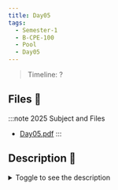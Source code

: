 ```yaml
---
title: Day05
tags:
  - Semester-1
  - B-CPE-100
  - Pool
  - Day05
---
```

> Timeline: ?


## Files 📂

:::note 2025 Subject and Files
- [Day05.pdf](https://github.com/Studio-17/Epitech-Subjects/raw/main/Semester-1/B-CPE-100/Pool/Day05/Day05.pdf)
:::

## Description 📖
<details>
  <summary>Toggle to see the description</summary>
  <div>
<details>
<summary> Tests de la moulinette </summary>
<table align="center">
    <thead>
    <tr>
        <td colSpan={3} align="center"><strong>MOULINETTE</strong></td>
    </tr>
        <tr>
            <th>SOMMAIRE</th>
            <th>NB DE TESTS</th>
            <th>DETAILS</th>
        </tr>
    </thead>
    <tbody>
        <tr>
            <td rowSpan={1}>01 - task01</td>
            <td rowSpan={1} style="text-align: center;">1</td>
            <td>task01</td>
        </tr>
        <tr>
            <td rowSpan={1}>02 - task02</td>
            <td rowSpan={1} style="text-align: center;">1</td>
            <td>task02</td>
        </tr>
        <tr>
            <td rowSpan={1}>03 - task03</td>
            <td rowSpan={1} style="text-align: center;">1</td>
            <td>task03</td>
        </tr>
        <tr>
            <td rowSpan={1}>04 - task04</td>
            <td rowSpan={1} style="text-align: center;">1</td>
            <td>task04</td>
        </tr>
        <tr>
            <td rowSpan={1}>05 - task05</td>
            <td rowSpan={1} style="text-align: center;">1</td>
            <td>task05</td>
        </tr>
        <tr>
            <td rowSpan={1}>06 - task06</td>
            <td rowSpan={1} style="text-align: center;">1</td>
            <td>task06</td>
        </tr>
        <tr>
            <td rowSpan={1}>07 - task07</td>
            <td rowSpan={1} style="text-align: center;">1</td>
            <td>task07</td>
        </tr>
        <tr>
            <td rowSpan={1}>08 - task08</td>
            <td rowSpan={1} style="text-align: center;">1</td>
            <td>task08</td>
        </tr>
    </tbody>
</table>
</details>
  </div>
</details>

